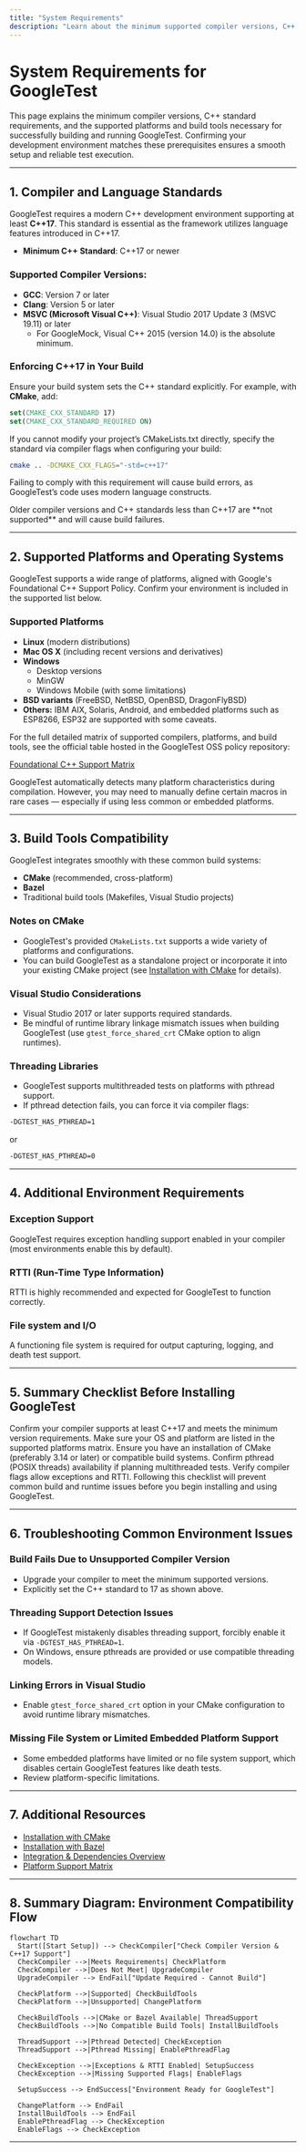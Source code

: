 ```yaml
---
title: "System Requirements"
description: "Learn about the minimum supported compiler versions, C++ standard requirements (C++17 or newer), and compatible build tools and platforms for GoogleTest. This page helps you confirm that your development environment is suitable before you begin."
---
```


# System Requirements for GoogleTest

This page explains the minimum compiler versions, C++ standard requirements, and the supported platforms and build tools necessary for successfully building and running GoogleTest. Confirming your development environment matches these prerequisites ensures a smooth setup and reliable test execution.

---

## 1. Compiler and Language Standards

GoogleTest requires a modern C++ development environment supporting at least **C++17**. This standard is essential as the framework utilizes language features introduced in C++17.

- **Minimum C++ Standard**: C++17 or newer

### Supported Compiler Versions:
- **GCC**: Version 7 or later
- **Clang**: Version 5 or later
- **MSVC (Microsoft Visual C++)**: Visual Studio 2017 Update 3 (MSVC 19.11) or later
  - For GoogleMock, Visual C++ 2015 (version 14.0) is the absolute minimum.


### Enforcing C++17 in Your Build

Ensure your build system sets the C++ standard explicitly. For example, with **CMake**, add:

```cmake
set(CMAKE_CXX_STANDARD 17)
set(CMAKE_CXX_STANDARD_REQUIRED ON)
```

If you cannot modify your project’s CMakeLists.txt directly, specify the standard via compiler flags when configuring your build:

```bash
cmake .. -DCMAKE_CXX_FLAGS="-std=c++17"
```

Failing to comply with this requirement will cause build errors, as GoogleTest’s code uses modern language constructs.

<Warning>
Older compiler versions and C++ standards less than C++17 are **not supported** and will cause build failures.
</Warning>

---

## 2. Supported Platforms and Operating Systems

GoogleTest supports a wide range of platforms, aligned with Google's Foundational C++ Support Policy. Confirm your environment is included in the supported list below.

### Supported Platforms

- **Linux** (modern distributions)
- **Mac OS X** (including recent versions and derivatives)
- **Windows**
  - Desktop versions
  - MinGW
  - Windows Mobile (with some limitations)
- **BSD variants** (FreeBSD, NetBSD, OpenBSD, DragonFlyBSD)
- **Others:** IBM AIX, Solaris, Android, and embedded platforms such as ESP8266, ESP32 are supported with some caveats.


For the full detailed matrix of supported compilers, platforms, and build tools, see the official table hosted in the GoogleTest OSS policy repository:

[Foundational C++ Support Matrix](https://github.com/google/oss-policies-info/blob/main/foundational-cxx-support-matrix.md)

<Info>
GoogleTest automatically detects many platform characteristics during compilation. However, you may need to manually define certain macros in rare cases — especially if using less common or embedded platforms.
</Info>

---

## 3. Build Tools Compatibility

GoogleTest integrates smoothly with these common build systems:

- **CMake** (recommended, cross-platform)
- **Bazel**
- Traditional build tools (Makefiles, Visual Studio projects)

### Notes on CMake
- GoogleTest's provided `CMakeLists.txt` supports a wide variety of platforms and configurations.
- You can build GoogleTest as a standalone project or incorporate it into your existing CMake project (see [Installation with CMake](../requirements-installation/installation-cmake) for details).

### Visual Studio Considerations
- Visual Studio 2017 or later supports required standards.
- Be mindful of runtime library linkage mismatch issues when building GoogleTest (use `gtest_force_shared_crt` CMake option to align runtimes).

### Threading Libraries
- GoogleTest supports multithreaded tests on platforms with pthread support.
- If pthread detection fails, you can force it via compiler flags:

```bash
-DGTEST_HAS_PTHREAD=1
```

or

```bash
-DGTEST_HAS_PTHREAD=0
```

---

## 4. Additional Environment Requirements

### Exception Support

GoogleTest requires exception handling support enabled in your compiler (most environments enable this by default).

### RTTI (Run-Time Type Information)

RTTI is highly recommended and expected for GoogleTest to function correctly.

### File system and I/O

A functioning file system is required for output capturing, logging, and death test support.

---

## 5. Summary Checklist Before Installing GoogleTest

<Steps>
<Step title="Check compiler version and C++ standard">Confirm your compiler supports at least C++17 and meets the minimum version requirements.</Step>
<Step title="Validate platform support">Make sure your OS and platform are listed in the supported platforms matrix.</Step>
<Step title="Prepare build tools">Ensure you have an installation of CMake (preferably 3.14 or later) or compatible build systems.</Step>
<Step title="Verify threading support">Confirm pthread (POSIX threads) availability if planning multithreaded tests.</Step>
<Step title="Confirm exception and RTTI support">Verify compiler flags allow exceptions and RTTI.</Step>
</Steps>

<Check>
Following this checklist will prevent common build and runtime issues before you begin installing and using GoogleTest.
</Check>

---

## 6. Troubleshooting Common Environment Issues

### Build Fails Due to Unsupported Compiler Version

- Upgrade your compiler to meet the minimum supported versions.
- Explicitly set the C++ standard to 17 as shown above.

### Threading Support Detection Issues

- If GoogleTest mistakenly disables threading support, forcibly enable it via `-DGTEST_HAS_PTHREAD=1`.
- On Windows, ensure pthreads are provided or use compatible threading models.

### Linking Errors in Visual Studio

- Enable `gtest_force_shared_crt` option in your CMake configuration to avoid runtime library mismatches.

### Missing File System or Limited Embedded Platform Support

- Some embedded platforms have limited or no file system support, which disables certain GoogleTest features like death tests.
- Review platform-specific limitations.

---

## 7. Additional Resources

- [Installation with CMake](/getting-started/requirements-installation/installation-cmake)
- [Installation with Bazel](/getting-started/requirements-installation/installation-bazel)
- [Integration & Dependencies Overview](/overview/architecture-concepts/integration-and-dependencies)
- [Platform Support Matrix](https://github.com/google/oss-policies-info/blob/main/foundational-cxx-support-matrix.md)

---

## 8. Summary Diagram: Environment Compatibility Flow

```mermaid
flowchart TD
  Start([Start Setup]) --> CheckCompiler["Check Compiler Version & C++17 Support"]
  CheckCompiler -->|Meets Requirements| CheckPlatform
  CheckCompiler -->|Does Not Meet| UpgradeCompiler
  UpgradeCompiler --> EndFail["Update Required - Cannot Build"]

  CheckPlatform -->|Supported| CheckBuildTools
  CheckPlatform -->|Unsupported| ChangePlatform

  CheckBuildTools -->|CMake or Bazel Available| ThreadSupport
  CheckBuildTools -->|No Compatible Build Tools| InstallBuildTools

  ThreadSupport -->|Pthread Detected| CheckException
  ThreadSupport -->|Pthread Missing| EnablePthreadFlag

  CheckException -->|Exceptions & RTTI Enabled| SetupSuccess
  CheckException -->|Missing Supported Flags| EnableFlags

  SetupSuccess --> EndSuccess["Environment Ready for GoogleTest"]

  ChangePlatform --> EndFail
  InstallBuildTools --> EndFail
  EnablePthreadFlag --> CheckException
  EnableFlags --> CheckException

```

---